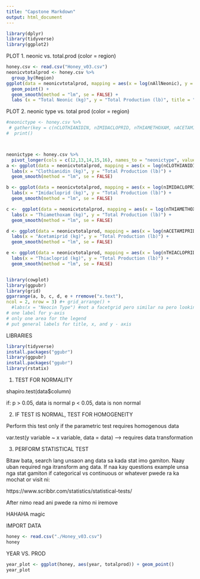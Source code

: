 ```yaml
---
title: "Capstone Markdown"
output: html_document
---
```


```r
library(dplyr)
library(tidyverse)
library(ggplot2)
```

PLOT 1. neonic vs. total.prod (color = region)
```r
honey.csv <- read.csv("Honey_v03.csv")
neonicvtotalprod <- honey.csv %>%
  group_by(Region) 
ggplot(data = neonicvtotalprod, mapping = aes(x = log(nAllNeonic), y = log(totalprod), col = Region)) +
  geom_point() +
  geom_smooth(method = "lm", se = FALSE) +
  labs (x = "Total Neonic (kg)", y = "Total Production (lb)", title = " Bee Honey Production under Neonic Pesticide by Region")
```


PLOT 2. neonic type vs. total prod (color = region)



```r
#neonictype <- honey.csv %>%
 # gather(key = c(nCLOTHIANIDIN, nIMIDACLOPRID, nTHIAMETHOXAM, nACETAMIPRID, nTHIACLOPRID), value = value) %>%
#  print()



neonictype <- honey.csv %>%
  pivot_longer(cols = c(12,13,14,15,16), names_to = "neonictype", values_to = "x")
a <- ggplot(data = neonicvtotalprod, mapping = aes(x = log(nCLOTHIANIDIN), y = log(totalprod), col = Region)) + geom_point() + 
  labs(x = "Clothianidin (kg)", y = "Total Production (lb)") +
  geom_smooth(method = "lm", se = FALSE)

b <- ggplot(data = neonicvtotalprod, mapping = aes(x = log(nIMIDACLOPRID), y = log(totalprod), col = Region)) + geom_point () +
  labs(x = "Imidacloprid (kg)", y = "Total Production (lb)") +
  geom_smooth(method = "lm", se = FALSE)

c <-  ggplot(data = neonicvtotalprod, mapping = aes(x = log(nTHIAMETHOXAM), y = log(totalprod), col = Region)) + geom_point() +
  labs(x = "Thiamethoxam (kg)", y = "Total Production (lb)") +
  geom_smooth(method = "lm", se = FALSE)

d <- ggplot(data = neonicvtotalprod, mapping = aes(x = log(nACETAMIPRID), y = log(totalprod), col = Region)) + geom_point() +
  labs(x = "Acetamiprid (kg)", y = "Total Production (lb)") +
  geom_smooth(method = "lm", se = FALSE)

e <- ggplot(data = neonicvtotalprod, mapping = aes(x = log(nTHIACLOPRID), y = log(totalprod), col = Region)) + geom_point() +
  labs(x = "Thiacloprid (kg)", y = "Total Production (lb)") +
  geom_smooth(method = "lm", se = FALSE)


library(cowplot)
library(ggpubr)
library(grid)
ggarrange(a, b, c, d, e + rremove("x.text"),
ncol = 2, nrow = 3) #+ grid_arrange() +
  #labs(x = "Neocin Type") #not a facetgrid pero similar na pero looking for ways na ma han ay sha like
# one label for y-axis
# only one area for the legend
# put general labels for title, x, and y - axis
```






LIBRARIES
```r
library(tidyverse)
install.packages("ggubr")
library(ggpubr)
install.packages("ggubr")
library(rstatix)
```

1. TEST FOR NORMALITY

shapiro.test(data$column)

if: p > 0.05, data is normal
    p < 0.05, data is non normal
    
2. IF TEST IS NORMAL, TEST FOR HOMOGENEITY

Perform this test only if the parametric test requires homogenous data

var.test(y variable ~ x variable, data = data) ---> requires data transformation

3. PERFORM STATISTICAL TEST

Bitaw bata, search lang unsaon ang data sa kada stat imo gamiton. Naay uban required nga
itransform ang data. If naa kay questions example unsa nga stat gamiton if categorical vs continuous
or whatever pwede ra ka mochat or visit ni:

https://www.scribbr.com/statistics/statistical-tests/

After nimo read ani pwede ra nimo ni iremove


HAHAHA magic

IMPORT DATA
```r
honey <- read.csv("./Honey_v03.csv")
honey
```

YEAR VS. PROD
```r
year_plot <- ggplot(honey, aes(year, totalprod)) + geom_point()
year_plot
```